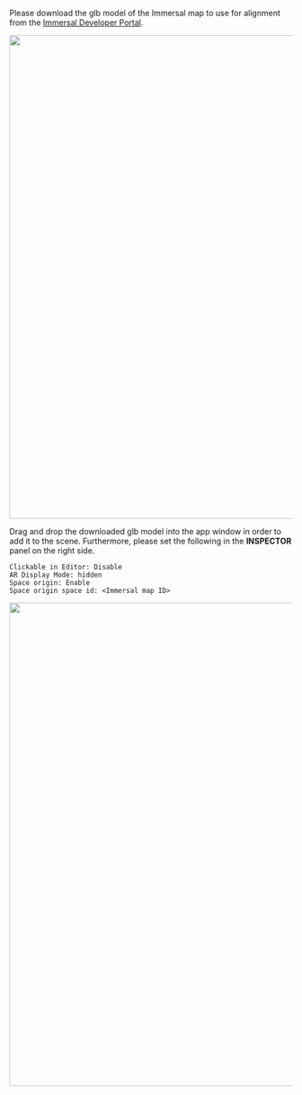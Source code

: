 
Please download the glb model of the Immersal map to use for alignment from the [Immersal Developer Portal](https://developers.immersal.com).

<img width="860" src={ImmersalModelDownloadImage} />

Drag and drop the downloaded glb model into the app window in order to add it to the scene.
Furthermore, please set the following in the **INSPECTOR** panel on the right side.

```
Clickable in Editor: Disable
AR Display Mode: hidden
Space origin: Enable
Space origin space id: <Immersal map ID>
```

<img width="860" src={InspectorImage} />
